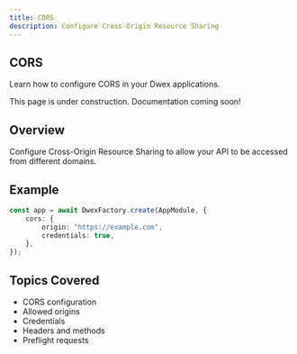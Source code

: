 ```yaml
---
title: CORS
description: Configure Cross-Origin Resource Sharing
---
```


## CORS

Learn how to configure CORS in your Dwex applications.

<Callout type="info">
This page is under construction. Documentation coming soon!
</Callout>

## Overview

Configure Cross-Origin Resource Sharing to allow your API to be accessed from different domains.

## Example

```typescript
const app = await DwexFactory.create(AppModule, {
	cors: {
		origin: "https://example.com",
		credentials: true,
	},
});
```

## Topics Covered

- CORS configuration
- Allowed origins
- Credentials
- Headers and methods
- Preflight requests
